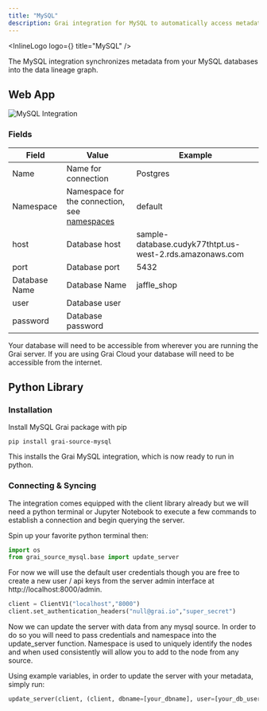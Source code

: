 ```yaml
---
title: "MySQL"
description: Grai integration for MySQL to automatically access metadata.
---
```



<InlineLogo logo={<MySqlLogoIcon />} title="MySQL" />

The MySQL integration synchronizes metadata from your MySQL databases into the data lineage graph.

## Web App

<Image
  src="/images/docs/core/integrations/mysql.png"
  height={600}
  width={1200}
  alt="MySQL Integration"
/>

### Fields

| Field         | Value                                                               | Example                                                  |
| ------------- | ------------------------------------------------------------------- | -------------------------------------------------------- |
| Name          | Name for connection                                                 | Postgres                                                 |
| Namespace     | Namespace for the connection, see [namespaces](/concepts/namespace) | default                                                  |
| host          | Database host                                                       | sample-database.cudyk77thtpt.us-west-2.rds.amazonaws.com |
| port          | Database port                                                       | 5432                                                     |
| Database Name | Database Name                                                       | jaffle_shop                                              |
| user          | Database user                                                       |                                                          |
| password      | Database password                                                   |                                                          |

<Callout type="warning" emoji="ℹ️">
  Your database will need to be accessible from wherever you are running the
  Grai server. If you are using Grai Cloud your database will need to be
  accessible from the internet.
</Callout>

## Python Library

### Installation

Install MySQL Grai package with pip

```shell copy
pip install grai-source-mysql
```

This installs the Grai MySQL integration, which is now ready to run in python.

### Connecting & Syncing

The integration comes equipped with the client library already but we will need a python terminal or Jupyter Notebook to execute a few commands to establish a connection and begin querying the server.

Spin up your favorite python terminal then:

```python copy
import os
from grai_source_mysql.base import update_server
```

For now we will use the default user credentials though you are free to create a new user / api keys from the server admin interface at http://localhost:8000/admin.

```python copy
client = ClientV1("localhost","8000")
client.set_authentication_headers("null@grai.io","super_secret")
```

Now we can update the server with data from any mysql source. In order to do so you will need to pass credentials and namespace into the update_server function. Namespace is used to uniquely identify the nodes and when used consistently will allow you to add to the node from any source.

Using example variables, in order to update the server with your metadata, simply run:

```python copy
update_server(client, (client, dbname=[your_dbname], user=[your_db_username], password=[your_db_password], namespace=[your_grai_namespace], host=[your_db_host], port=[your_db_port]))
```
